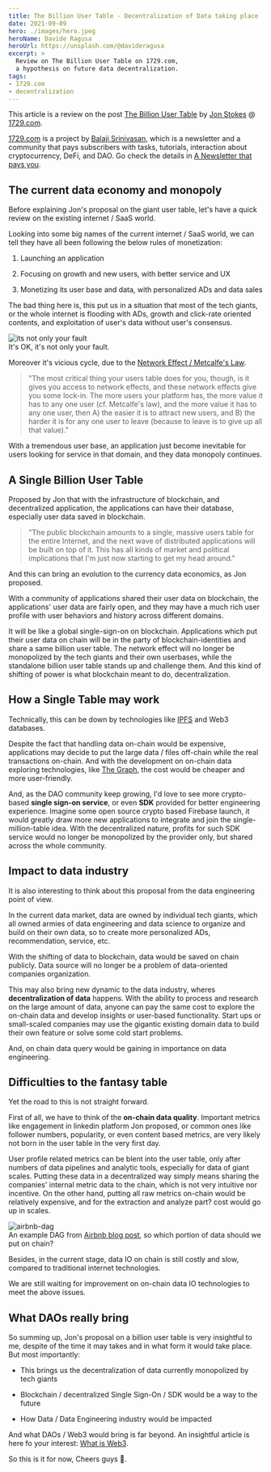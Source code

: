 ```yaml
---
title: The Billion User Table - Decentralization of Data taking place
date: 2021-09-09
hero: ./images/hero.jpeg
heroName: Davide Ragusa
heroUrl: https://unsplash.com/@davideragusa
excerpt: >
  Review on The Billion User Table on 1729.com,
  a hypothesis on future data decentralization.
tags:
- 1729.com
- decentralization
---
```


This article is a review on the
post [The Billion User Table](https://1729.com/the-billion-user-table)
by [Jon Stokes](https://twitter.com/jonst0kes) @ [1729.com](https://1729.com).

[1729.com](https://1729.com) is a project
by [Balaji Srinivasan](https://twitter.com/balajis),
which is a newsletter and a community that pays subscribers
with tasks, tutorials, interaction about
cryptocurrency, DeFi, and DAO. Go check the details in
[A Newsletter that pays you](https://1729.com/a-newsletter-that-pays-you).

## The current data economy and monopoly

Before explaining Jon's proposal on the giant user table, let's have
a quick review on the existing internet / SaaS world.

Looking into some big names of the current internet / SaaS world, we can tell
they have all been following the below rules of monetization:

1. Launching an application

2. Focusing on growth and new users, with better service and UX

3. Monetizing its user base and data, with personalized ADs and data sales

The bad thing here is, this put us in a situation that most of the tech giants,
or the whole internet is flooding with ADs, growth and click-rate oriented
contents, and exploitation of user's data without user's consensus.

<div class="Image__Small">
  <img src="./images/mark-zuckerberg-and-im-sorry.gif" alt="its not only your fault" />
  <figcaption>It's OK, it's not only your fault.</figcaption>
</div>

Moreover it's vicious cycle, due to the 
[Network Effect / Metcalfe's Law](https://www.peterfisk.com/2020/02/metcalfes-law-explains-how-the-value-of-networks-grow-exponentially-there-are-5-types-of-network-effects/#:~:text=%E2%80%9CMetcalfe's%20Law%E2%80%9D%20says%20that%20a,computers%2C%20servers%20and%20simply%20users.&text=As%20it%20becomes%20less%20and,become%20extremely%20valuable%20over%20time.).

> "The most critical thing your users table does for you, though,
  is it gives you access to network effects, and these network effects
  give you some lock-in. The more users your platform has,
  the more value it has to any one user (cf. Metcalfe's law),
  and the more value it has to any one user, then A) the easier it is
  to attract new users, and B) the harder it is for any one user to leave
  (because to leave is to give up all that value)."

With a tremendous user base, an application just become inevitable for users
looking for service in that domain, and they data monopoly continues.


## A Single Billion User Table

Proposed by Jon that with the infrastructure of blockchain,
and decentralized application, the applications can have their database, 
especially user data saved in blockchain.

> "The public blockchain amounts to a single, massive users table for the
  entire Internet, and the next wave of distributed applications will be
  built on top of it. This has all kinds of market and political implications
  that I'm just now starting to get my head around."

And this can bring an evolution to the currency data economics,
as Jon proposed.

With a community of applications shared their user data on blockchain,
the applications' user data are fairly open, and they may have a much rich
user profile with user behaviors and history across different domains.

It will be like a global single-sign-on on blockchain. Applications which
put their user data on chain will be in the party of blockchain-identities
and share a same billion user table. The network effect will no longer be
monopolized by the tech giants and their own userbases, while the standalone
billion user table stands up and challenge them. And this kind of shifting
of power is what blockchain meant to do, decentralization.

## How a Single Table may work

Technically, this can be down by technologies like
[IPFS](https://hackernoon.com/a-beginners-guide-to-ipfs-20673fedd3f)
and Web3 databases. 

Despite the fact that handling data on-chain would be
expensive, applications may decide to put the large data / files
off-chain while the real transactions on-chain.
And with the development on on-chain data exploring technologies,
like [The Graph](https://thegraph.com/blog/the-graph-grt-token-economics),
the cost would be cheaper and more user-friendly.

And, as the DAO community keep growing, I'd love to see more crypto-based
**single sign-on service**, or even **SDK** provided for
better engineering experience. Imagine some open source crypto based Firebase
launch, it would greatly draw more new applications to integrate and join the
single-million-table idea. With the decentralized nature, profits for such
SDK service would no longer be monopolized by the provider only, but shared
across the whole community.

## Impact to data industry

It is also interesting to think about this proposal from the data engineering
point of view.

In the current data market, data are owned by individual tech giants, which
all owned armies of data engineering and data science to organize and build on
their own data, so to create more personalized ADs, recommendation, service,
etc.

With the shifting of data to blockchain, data would be saved on chain publicly.
Data source will no longer be a problem of data-oriented companies organization.

This may also bring new dynamic to the data industry, wheres
**decentralization of data** happens. With the ability to process
and research on the large amount of data, anyone can pay the same cost
to explore the on-chain data and develop insights or user-based functionality.
Start ups or small-scaled companies may use the gigantic existing domain data
to build their own feature or solve some cold start problems.

And, on chain data query would be gaining in importance on data engineering.

## Difficulties to the fantasy table

Yet the road to this is not straight forward.

First of all, we have to think of the **on-chain data quality**.
Important metrics like engagement in linkedin platform Jon proposed,
or common ones like follower numbers, popularity, or even content based metrics,
are very likely not born in the user table in the very first day.

User profile related metrics can be blent into the user table,
only after numbers of data pipelines and analytic tools,
especially for data of giant scales. Putting these data in
a decentralized way simply means sharing the companies' internal metric data
to the chain, which is not very intuitive nor incentive. On the other hand,
putting all raw metrics on-chain would be relatively expensive, and for the
extraction and analyze part? cost would go up in scales.

<div class="Image__Small">
  <img
    src="./images/DAG.png"
    alt="airbnb-dag"
  />
  <figcaption>
    An example DAG from <a href="https://medium.com/airbnb-engineering/how-airbnb-achieved-metric-consistency-at-scale-f23cc53dea70">Airbnb blog post</a>, so which portion of data should we put on chain?</figcaption>
</div>


Besides, in the current stage, data IO on chain is still costly and slow,
compared to traditional internet technologies. 

We are still waiting for improvement on on-chain data IO technologies to meet
the above issues.  

## What DAOs really bring

So summing up, Jon's proposal on a billion user table is very insightful to me,
despite of the time it may takes and in what form it would take place.
But most importantly:

- This brings us the decentralization of data currently monopolized by tech
  giants

- Blockchain / decentralized Single Sign-On / SDK would be a way to the future

- How Data / Data Engineering industry would be impacted

And what DAOs / Web3 would bring is far beyond.
An insightful article is here fo your interest:
[What is Web3](https://www-freecodecamp-org.cdn.ampproject.org/c/s/www.freecodecamp.org/news/what-is-web3/amp/).

So this is it for now, Cheers guys 🍻. 